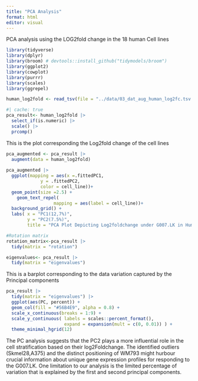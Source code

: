 ```yaml
---
title: "PCA Analysis"
format: html
editor: visual
---
```


PCA analysis using the LOG2fold change in the 18 human Cell lines

```r
library(tidyverse) 
library(dplyr)
library(broom) # devtools::install_github("tidymodels/broom")
library(ggplot2)
library(cowplot) 
library(purrr)
library(scales)
library(ggrepel)

human_log2fold <- read_tsv(file = "../data/03_dat_aug_human_log2fc.tsv.gz")
```

```r
#| cache: true
pca_result<- human_log2fold |> 
  select_if(is.numeric) |> 
  scale() |> 
  prcomp()
```

This is the plot corresponding the Log2fold change of the cell lines

```r
pca_augmented <- pca_result |>
  augment(data = human_log2fold) 
  
pca_augmented |>   
  ggplot(mapping = aes(x =.fittedPC1, 
             y = .fittedPC2, 
             color = cell_line))+
  geom_point(size =2.5) +
    geom_text_repel( 
                  mapping = aes(label = cell_line))+
  background_grid() + 
  labs( x = "PC1(12,7%)", 
        y = "PC2(7.5%)", 
        title = "PCA Plot Depicting Log2foldchange under G007.LK in Human Cells")
```

```r
#Rotation matrix
rotation_matrix<-pca_result |> 
  tidy(matrix = "rotation")
```

```r
eigenvalues<- pca_result |> 
  tidy(matrix = "eigenvalues")
```

This is a barplot corresponding to the data variation captured by the Principal components

```r
pca_result |> 
  tidy(matrix = "eigenvalues") |> 
  ggplot(aes(PC, percent)) + 
  geom_col(fill = "#56B4E9", alpha = 0.8) + 
  scale_x_continuous(breaks = 1:9) + 
  scale_y_continuous( labels = scales::percent_format(), 
                      expand = expansion(mult = c(0, 0.01)) ) + 
  theme_minimal_hgrid(12)
```

The PC analysis suggests that the PC2 plays a more influential role in the cell stratification based on their log2Foldchange. The identified outliers (Skmel28,A375) and the distinct positioning of WM793 might hurbour crucial information about unique gene expression profiles for responding to the G007.LK. One limitation to our analysis is the limited percentage of variation that is explained by the first and second principal components.
